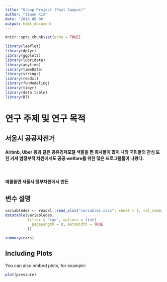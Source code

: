 ```yaml
---
title: "Group Project (Fast Campus)"
author: "Jiwon Kim"
date: '2018-08-06'
output: html_document
---
```


```r
knitr::opts_chunk$set(echo = TRUE)
```

```r
library(leaflet)
library(dplyr)
library(ggplot2)
library(lubridate)
library(anytime)
library(timeDate)
library(stringr)
library(readxl)
library(funModeling)
library(tidyr)
library(data.table)
library(DT)
```

# 연구 주제 및 연구 목적 
## 서울시 공공자전거

#### Airbnb, Uber 등과 같은 공유경제모델 색깔을 띈 회사들이 많이 나와 국민들의 관심 또한 커져 범정부적 차원에서도 공공 welfare를 위한 많은 프로그램들이 나왔다. 
<br> 

#### 예를들면 서울시 정부차원에서 만든 


## 변수 설명 
```r
variabledes <- readxl::read_xlsx("variables.xlsx", sheet = 1, col_names = TRUE)
datatable(variabledes,
          filter = 'top', options = list(
            pageLength = 8, autoWidth = TRUE
          ))
```



```r
summary(cars)
```

## Including Plots

You can also embed plots, for example:

```r
plot(pressure)
```

